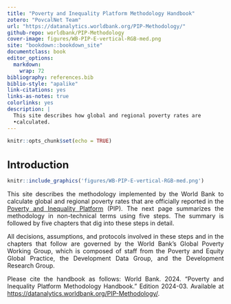 ---
title: "Poverty and Inequality Platform Methodology Handbook"
zotero: "PovcalNet Team"
url: "https://datanalytics.worldbank.org/PIP-Methodology/"
github-repo: worldbank/PIP-Methodology
cover-image: figures/WB-PIP-E-vertical-RGB-med.png
site: "bookdown::bookdown_site"
documentclass: book 
editor_options: 
  markdown: 
    wrap: 72
bibliography: references.bib
biblio-style: "apalike"
link-citations: yes
links-as-notes: true
colorlinks: yes
description: |
  This site describes how global and regional poverty rates are 
  •calculated.
---

```{=html}
<style type="text/css">
h1 { /* Header 1 */
  font-size: 24px;
}
h2 { /* Header 2 */
    font-size: 18px;
}
h3 { /* Header 3 */
    font-size: 14px;
}
body {
text-align: justify}

</style>
```
```{r setup, include=FALSE}
knitr::opts_chunk$set(echo = TRUE) 
```

# Introduction {.unnumbered}

```{r pip-logo, out.width='30%', fig.align='center', echo=FALSE, include=identical(knitr:::pandoc_to(), 'html'), fig.link='https://pip.worldbank.org/', fig.show='hold',  out.extra='style="float:right; padding:10px"'}
knitr::include_graphics('figures/WB-PIP-E-vertical-RGB-med.png')
```

This site describes the methodology implemented by the World Bank to
calculate global and regional poverty rates that are officially reported
in the [Poverty and Inequality Platform](https://pip.worldbank.org/home)
(PIP). The next page summarizes the methodology in non-technical terms
using five steps. The summary is followed by five chapters that dig into
these steps in detail.

All decisions, assumptions, and protocols involved in these steps and in
the chapters that follow are governed by the World Bank's Global Poverty
Working Group, which is composed of staff from the Poverty and Equity
Global Practice, the Development Data Group, and the Development
Research Group.

Please cite the handbook as follows: World Bank. 2024. "Poverty and
Inequality Platform Methodology Handbook." Edition 2024-03. Available at
<https://datanalytics.worldbank.org/PIP-Methodology/>.
